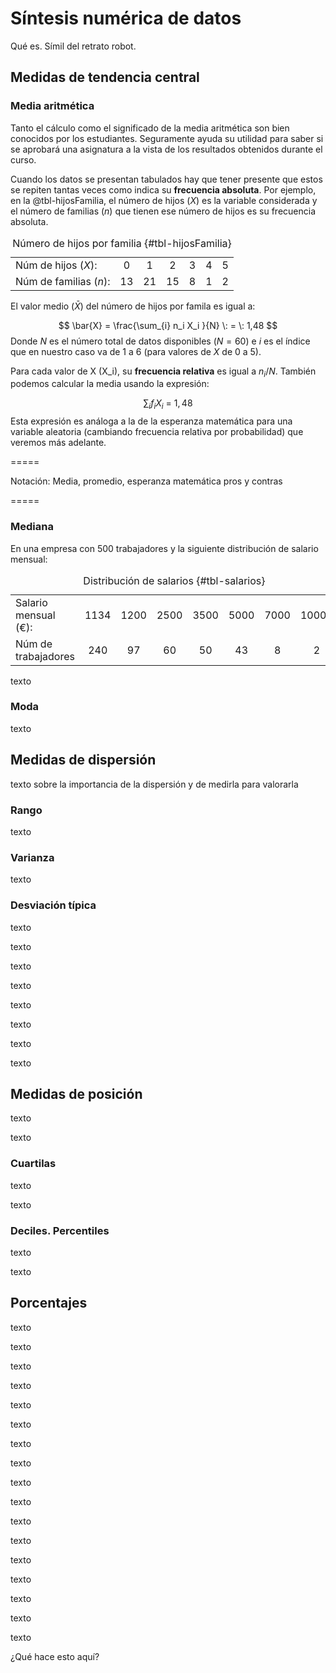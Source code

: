 # Síntesis numérica de datos

Qué es. Símil del retrato robot.

## Medidas de tendencia central

### Media aritmética {.unnumbered}

Tanto el cálculo como el significado de la media aritmética son bien conocidos por los estudiantes. Seguramente ayuda su utilidad para saber si se aprobará una asignatura a la vista de los resultados obtenidos durante el curso.

Cuando los datos se presentan tabulados hay que tener presente que estos se repiten tantas veces como indica su **frecuencia absoluta**. Por ejemplo, en la @tbl-hijosFamilia, el número de hijos (*X*) es la variable considerada y el número de familias (*n*) que tienen ese número de hijos es su frecuencia absoluta.

|                        |     |     |     |     |     |     |
|------------------------|:---:|:---:|:---:|:---:|:---:|:---:|
| Núm de hijos (*X*):    |  0  |  1  |  2  |  3  |  4  |  5  |
| Núm de familias (*n*): | 13  | 21  | 15  |  8  |  1  |  2  |

: Número de hijos por familia {#tbl-hijosFamilia}

El valor medio ($\bar{X}$) del número de hijos por famila es igual a:

$$
\bar{X} = \frac{\sum_{i} n_i X_i }{N} \:  = \:  1,48
$$ Donde $N$ es el número total de datos disponibles ($N=60$) e $i$ es el índice que en nuestro caso va de 1 a 6 (para valores de $X$ de 0 a 5).

Para cada valor de X (X_i), su **frecuencia relativa** es igual a $n_i/N$. También podemos calcular la media usando la expresión:

$$
\sum_{i} f_i X_i \:  = \:  1,48
$$ Esta expresión es análoga a la de la esperanza matemática para una variable aleatoria (cambiando frecuencia relativa por probabilidad) que veremos más adelante.

=====

Notación: Media, promedio, esperanza matemática pros y contras

=====

### Mediana {.unnumbered}

En una empresa con 500 trabajadores y la siguiente distribución de salario mensual:

|                      |      |      |      |      |      |      |       |
|----------------------|:----:|:----:|:----:|:----:|:----:|:----:|:-----:|
| Salario mensual (€): | 1134 | 1200 | 2500 | 3500 | 5000 | 7000 | 10000 |
| Núm de trabajadores  | 240  |  97  |  60  |  50  |  43  |  8   |   2   |

: Distribución de salarios {#tbl-salarios}

texto

### Moda {.unnumbered}

texto

## Medidas de dispersión

texto sobre la importancia de la dispersión y de medirla para valorarla

### Rango {.unnumbered}

texto

### Varianza {.unnumbered}

texto

### Desviación típica {.unnumbered}

texto

texto

texto

texto

texto

texto

texto

texto

## Medidas de posición

texto

texto

### Cuartilas {.unnumbered}

texto

texto

### Deciles. Percentiles {.unnumbered}

texto

texto

## Porcentajes

texto

texto

texto

texto

texto

texto

texto

texto

texto

texto

texto

texto

texto

texto

texto

texto

texto

¿Qué hace esto aquí?
